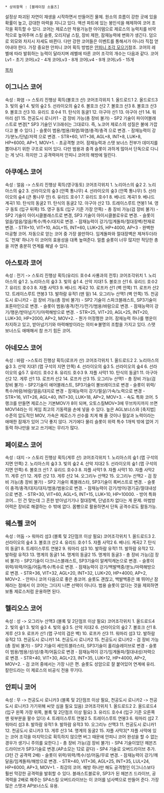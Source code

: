  * 상위항목 : [블레이징 소울즈]
설정상 파괴된 자연이 재생을 시작하면서 만들어진 물체. 원소의 흐름이 강한 곳에 있을 확률이 높고, 강대한 마력을 지니고 있다. 
액션 파트에 있는 봉인석을 해제하여 코어 조각을 획득할 수 있다. 코어는 제로스만 착용가능한 아이템으로 제로스의 능력치를 비약적으로 높여주며 스킬 슬롯, 오리지널 스킬, 장비 제한, 잠재능력에 변화가 생긴다. 덤으로 외모와 차지시 자세도 바뀐다. 다만 강한 코어들은 이벤트를 통해서가 아니라 직접 얻어내야 한다. 가장 중요한 안피니 코어 획득 방법은 [http://blog.naver.com/windsky0604/70149483202 안피니 조각 모으기]참조. 코어의 레벨에 따라 발휘하는 능력이 달라지며 레벨에 따른 코어 조각의 개수는 다음과 같다. 
코어Lv1 - 초기
코어Lv2 - 4개
코어Lv3 - 8개
코어Lv4 - 9개
코어Lv5 - 15개
 
[[목차]]
== 이그니스 코어 ==
속성 : 화염
-> 스토리 진행상 획득(볼호크 산)
코어조각위치
1. 올드로드1
2. 올드로드3
3. 빛의 숲1
4. 빛의 숲2
5. 선라이오의 숲2
6. 볼호크 산2
7. 볼호크 산3
8. 볼호크 산3
9. 볼호크 산3
10. 유리드 호수4
11. 탄식의 동굴1
12. 아구아 산1
13. 아구아 산1
14. 워마리 섬1
15. 천공도시 로니카1
- 검 장비 가능(총 장비 불가)
- SP2 기술이 파이어블래스트로 변경[* SP3 기술인 V크래쉬는 그대로다. 즉, 노코어 제로스의 성질은 불에 가깝다고 볼 수 있다.]
- 슬롯이 범용/범용/화염/화염/충격/충격 으로 변경.
- 잠재능력이 강기/분노/단념/저력 으로 변경.
- STR+60, VIT+36, AGL+8, INT+8, LUK+8, HP+6000, AP+1, MOV+1.
- 초공격형 코어. 잠재능력과 스탯 보너스 전부가 데미지를 뽑아내기 위한 구조로 되어 있다. 다만 범용과 충격 슬롯이 과하게 많아서 단독으로 다니는 게 낫다. 하지만 그 공격력마저 안피니 코어의 해방에 밀린다.
== 아쿠에스 코어 ==
속성 : 얼음
-> 스토리 진행상 획득(영구동토)
코어조각위치
1. 노리아스의 숲2
2. 노리아스의 숲2
3. 선라이오의 숲3 (안쪽 통나무)
4. 선라이오의 숲3 (안쪽 통나무)
5. 선라이오의 숲4 (큰 통나무 안)
6. 유리드 호수1
7. 유리드 호수1
8. 베나드 계곡1
9. 베나드 계곡1
10. 탄식의 동굴2
11. 탄식의 동굴2
12. 아구아 산2
13. 트레이스루트 연봉1
14. 영구 동토 (입구 뒤쪽)
15. 영구 동토 (입구 기준 가장 안쪽)
- 총 장비 가능(검 장비 불가)
- SP2 기술이 아이시클블래스트로 변경, SP3 기술이 아이시클블로우로 변경.
- 슬롯이 얼음/얼음/얼음/특수/특수/대지로 변경.
- 잠재능력이 강기/임계돌파/절대장벽/천재로 변경.
- STR+10, VIT+10, AGL+15, INT+60, LUK+25, HP+4000, AP+3
- 완벽한 마공형 코어. 자동으로 얻는 코어 중 가장 쓸만하다. 임계돌파와 절대장벽은 제쳐두더라도 '천재' 하나가 이 코어의 효용성을 대폭 높여준다. 얼름 슬롯이 너무 많지만 적당한 총을 끼면 충분히 연계를 해낼 수 있다.
== 아스토라 코어 ==
속성 : 전기
-> 스토리 진행상 획득(유리드 호수4 사룡과의 전투)
코어조각위치
1. 노리아스의 숲1
2. 노리아스의 숲3
3. 빛의 숲1
4. 산악 지대1
5. 볼호크 산1
6. 유리드 호수2
7. 유리드 호수3
8. 쟈플 사막3
9. 베나드 계곡2
10. 로프카 산1 (벽 안쪽)
11. 로프카 산2
12. 트레이스루트 연봉3
13. 발하람 유적1 (맨 밑)
14. 오그리누 산맥1 (벽 안쪽)
15. 천공도시 로니카2
- 검 장비 가능(총 장비 불가)
- SP2 기술이 스파크블래스트, SP3기술이 포톤마인으로 변경.
- 슬롯이 범용/충격/전기/전기/범용/바람으로 변경.
- 잠재능력이 강기/행운/받아넘기기/마력해방으로 변경.
- STR+25, VIT+20, AGL+25, INT+20, LUK+30, HP+2000, AP+2, MOV+2.
- 뭔가 어정쩡한 코어. 잠재능력 하나를 행운이 차지하고 있고, 받아넘기기와 마력해방이라는 의미☆불명의 조합을 가지고 있다. 스탯 보너스도 애매해서 참 쓰기 힘든 코어.
== 아네모스 코어 ==
속성 : 바람
->스토리 진행상 획득(로프카 산)
코어조각위치
1. 올드로드2
2. 노리아스의 숲3
3. 산악 지대1 (맵 구석의 지면 안쪽)
4. 선라이오의 숲3
5. 선라이오의 숲4
6. 선라이오의 숲5
7. 유리드 호수2
8. 유리드 호수3
9. 쟈플 사막1
10. 탄식의 동굴1
11. 아구아 산2
12. 게루 산1
13. 로프카 산2
14. 로프카 산3
15. 오그리누 산맥1
- 총 장비 가능(검 장비 불가)
- SP2기술이 에어블래스트, SP3기술이 볼브레이크로 변경
- 슬롯이 위력/특수/바람/바람/얼음/대지로 변경
- 잠재능력이 강기/필살/가속/노력으로 변경
- STR+16, VIT+26, AGL+40, INT+30, LUK+18, AP+2, MOV+3.
- 속도 특화 코어. 5랭크를 만들면 제로스는 기본MOV가 8이 되며, 오토스킬MOV+3에 무브차지까지 쓰면 MOV14라는 이 게임 최고의 기동력을 손에 넣을 수 있다. 높은 AGL보너스와 [축지법] 수준의 압도적인 MOV, 가속은 제로스가 선수를 치게 해 줄 것이나 필살과 노력이라는 애매한 잠재가 있어 그닥 좋지 않다. 거기에다 물리 슬롯이 위력 특수 1개씩 밖에 없어 기동력 하나만을 보고 쓰기에는 무리가 많다.
== 페이로스 코어 ==
속성 : 대지
-> 스토리 진행상 획득(게루 산)
코어조각위치
1. 노리아스의 숲1 (맵 구석의 지면 안쪽)
2. 노리아스의 숲3
3. 빛의 숲2
4. 산악 지대2
5. 선라이오의 숲1 (맵 구석의 지면 안쪽)
6. 볼호크 산1
7. 유리드 호수3
8. 쟈플 사막1
9. 쟈플 사막1
10. 쟈플 사막2
11. 게루 산1
12. 게루 산2
13. 게루 산2
14. 오그리누 산맥2
15. 오그리누 산맥2
- 검 장비 가능(총 장비 불가)
- SP2 기술이 록블래스타, SP3기술이 록버스트로 변경.
- 슬롯이 충격/충격/대지/대지/범용/범용으로 변경.
- 잠재능력이 강기/방어/경기공/절대내성으로 변경.
- STR+30, VIT+60, AGL+5, INT+15, LUK+10, HP+10000.
- 방어 특화 코어... 인 건 맞는데 그 흔한 받아넘기기나 절대장벽, 단념조차 없다는 게 문제. 마법방어력은 장비로 해결하는 수 밖에 없다. 몸빵으로 활용하면서 단독 공격수로도 활동가능.
== 웨스펠 코어 ==
속성 : 어둠
-> 워마리 섬3 (블록 및 2단점프 이상 필요)
코어조각위치
1. 올드로드3
2. 선라이오의 숲4
3. 볼호크 산2
4. 유리드 호수1
5. 쟈플 사막2
6. 베나드 계곡2
7. 탄식의 동굴1
8. 트레이스루트 연봉2
9. 워마리 섬3
10. 발하람 유적1
11. 발하람 유적2
12. 발하람 유적3
13. 명계의 동굴1
14. 명계의 동굴2
15. 명계의 동굴3
- 총 장비 가능(검 장비 불가)
- SP2기술이 다크니스블래스트, SP3기술이 알케믹캐논으로 변경.
- 슬롯이 위력/위력/어둠/어둠/특수/특수로 변경.
- 잠재능력이 강기/백발백중/분노/마력해방으로 변경.
- STR+36, VIT+32, AGL+20, INT+32, LUK+20, HP+4000, AP+2, MOV+2.
- 안피니 코어 다음으로 좋은 총코어. 슬롯도 괜찮고, 백발백중은 꽤 뛰어난 잠재라는 점에서 이 코어는 그다지 나쁜 선택이 아니다. 범용 슬롯이 없다는 것을 제외하면 보통 제로스처럼 운용하면 된다.
== 헬리오스 코어 ==
속성 : 성
-> 오그리누 산맥3 (블록 및 2단점프 이상 필요)
코어조각위치
1. 올드로드4
2. 빛의 숲1
3. 빛의 숲3
4. 빛의 숲3
5. 산악 지대2
6. 선라이오의 숲2
7. 볼호크 산1
8. 게루 산3
9. 로프카 산1 (맵 구석의 검은 벽)
10. 로프카 산3
11. 워마리 섬3
12. 발하람 유적2
13. 천공도시 로니카1
14. 천공도시 로니카2
15. 천공도시 로니카2
- 검 장비 가능(총 장비 불가)
- SP2 기술이 세인트블라스타, SP3기술이 홀리슬레이브로 변경
- 슬롯이 범용/범용/성/성/충격/어둠으로 변경
- 잠재능력이 강기/임계돌파/절대내성/저력으로 변경.
- STR+40, VIT+30, AGL+23, INT+35, LUK+12, HP+4000, AP+2, MOV+2.
- 검 코어 중에서는 가장 나은 편. 슬롯도 성암으로 잘 붙어있어 연계에 유리. 칼란드라는 이 제로스의 비공식 전용 무기다.
== 안피니 코어 ==
속성 : 무
-> 천공도시 로니카3 (블록 및 2단점프 이상 필요, 천공도시 로니카2 -> 천공도시 로니카3 가기위해 씨앗 심을 필요 있음)
코어조각위치
1. 올드로드2
2. 올드로드4 (입구 왼쪽 가장 위쪽, 블록 및 2단점프 이상 필요)
3. 유리드 호수4 (입구 기준 오른쪽 맨 윗부분을 팔수 있다)
4. 트레이스루트 연봉2
5. 트레이스루트 연봉3
6. 워마리 섬2
7. 워마리 섬3
8. 발하람 유적1
9. 발하람 유적3
10. 오그리누 산맥3
11. 천공도시 로니카1
12. 천공도시 로니카3
13. 게루 산3
14. 명계의 동굴2
15. 쟈플 사막3[* 쟈플 사막에 있는 코어 조각을 마지막으로 획득하지 않으면 버그 때문에 안피니 코어 완성을 할 수 없는 경우가 생기니 주의를 요한다.]
- 총 장비 가능(검 장비 불가)
- SP4 기술이었던 헤븐즈드라이브가 SP3기술로 변경.(AP소모는 12로 같다)
- SP4 기술로 오버드라이브 추가.(3턴 간 공격력 2배)
- 슬롯이 위력/위력/특수/성/어둠/무로 변경.
- 잠재능력이 강기/깨달음/임계돌파/해방으로 변경.
- STR+40, VIT+36, AGL+25, INT+35, LUL+24, HP+6000, AP+3, MOV+1.
- 최강의 코어. 해방 하나만 해도 공격형인 이그니스보다 훨씬 막강한 공격력을 발휘할 수 있다. 블래스트블로우, SP3가 된 헤븐즈 드라이브, 공격력을 2배로 해주는 SP4스킬 오버드라이브는 이 코어를 넘사벽으로 만들어 준다. 가장 많은 스탯과 AP보너스도 유용.
